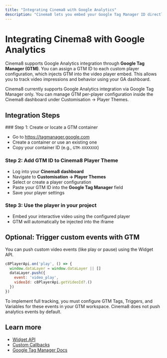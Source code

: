 ```yaml
---
title: "Integrating Cinema8 with Google Analytics"
description: "Cinema8 lets you embed your Google Tag Manager ID directly into custom player configurations, allowing you to track viewer data through your connected Google Analytics account."
---
```



# Integrating Cinema8 with Google Analytics

Cinema8 supports Google Analytics integration through **Google Tag Manager (GTM)**. You can assign a GTM ID to each custom player configuration, which injects GTM into the video player embed. This allows you to track video impressions and behavior using your GA dashboard.

<Callout type="info">
Cinema8 currently supports Google Analytics integration via Google Tag Manager only. You can manage GTM per-player configuration inside the Cinema8 dashboard under Customisation → Player Themes.
</Callout>

## Integration Steps

<Steps>
### Step 1: Create or locate a GTM container

- Go to https://tagmanager.google.com
- Create a container or use an existing one
- Copy your container ID (e.g., `GTM-XXXXXXX`)

### Step 2: Add GTM ID to Cinema8 Player Theme

- Log into your **Cinema8 dashboard**
- Navigate to **Customisation → Player Themes**
- Select or create a player configuration
- Paste your GTM ID into the **Google Tag Manager** field
- Save your player settings

### Step 3: Use the player in your project

- Embed your interactive video using the configured player
- GTM will automatically be injected into the iframe
</Steps>

## Optional: Trigger custom events with GTM

You can push custom video events (like play or pause) using the Widget API.

```js filename="widget.js"
c8PlayerApi.on('play', () => {
  window.dataLayer = window.dataLayer || []
  dataLayer.push({
    event: 'video_play',
    videoId: c8PlayerApi.getVideoId?.()
  })
})
```

<Callout type="important">
To implement full tracking, you must configure GTM Tags, Triggers, and Variables for these events in your GTM workspace. Cinema8 does not push analytics events by default.
</Callout>

## Learn more

- [Widget API](/advanced-tools-for-developers/widget-api)
- [Custom Callbacks](/advanced-tools-for-developers/javascript-webhooks-custom-callbacks)
- [Google Tag Manager Docs](https://support.google.com/tagmanager/)
